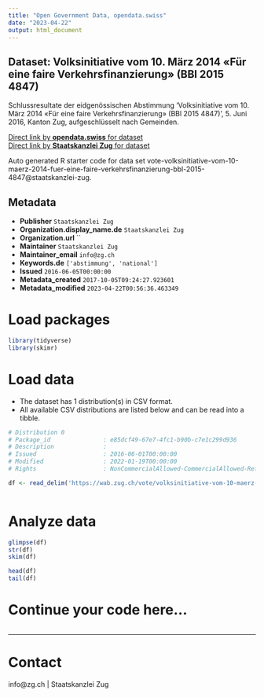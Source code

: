 ```yaml
---
title: "Open Government Data, opendata.swiss"
date: "2023-04-22"
output: html_document
---
```


## Dataset: Volksinitiative vom 10. März 2014 «Für eine faire Verkehrsfinanzierung» (BBl 2015 4847)

Schlussresultate der eidgenössischen Abstimmung 'Volksinitiative vom 10. März 2014 «Für eine faire Verkehrsfinanzierung» (BBl 2015 4847) ', 5. Juni 2016, Kanton Zug, aufgeschlüsselt nach Gemeinden.

[Direct link by **opendata.swiss** for dataset](https://opendata.swiss/de/dataset/volksinitiative-vom-10-marz-2014-fur-eine-faire-verkehrsfinanzierung-bbl-2015-4847)<br>
[Direct link by **Staatskanzlei Zug** for dataset](https://wab.zug.ch/vote/volksinitiative-vom-10-maerz-2014-fuer-eine-faire-verkehrsfinanzierung-bbl-2015-4847/data)

Auto generated R starter code for data set vote-volksinitiative-vom-10-maerz-2014-fuer-eine-faire-verkehrsfinanzierung-bbl-2015-4847@staatskanzlei-zug.

## Metadata

- **Publisher** `Staatskanzlei Zug`
- **Organization.display_name.de** `Staatskanzlei Zug`
- **Organization.url** ``
- **Maintainer** `Staatskanzlei Zug`
- **Maintainer_email** `info@zg.ch`
- **Keywords.de** `['abstimmung', 'national']`
- **Issued** `2016-06-05T00:00:00`
- **Metadata_created** `2017-10-05T09:24:27.923601`
- **Metadata_modified** `2023-04-22T00:56:36.463349`


# Load packages

```r

library(tidyverse)
library(skimr)

```

# Load data

-   The dataset has 1 distribution(s) in CSV format.
-   All available CSV distributions are listed below and can be read into a tibble.

```r

# Distribution 0
# Package_id               : e85dcf49-67e7-4fc1-b90b-c7e1c299d936
# Description              : 
# Issued                   : 2016-06-01T00:00:00
# Modified                 : 2022-01-19T00:00:00
# Rights                   : NonCommercialAllowed-CommercialAllowed-ReferenceRequired

df <- read_delim('https://wab.zug.ch/vote/volksinitiative-vom-10-maerz-2014-fuer-eine-faire-verkehrsfinanzierung-bbl-2015-4847/data-csv')



```

# Analyze data

```r

glimpse(df)
str(df)
skim(df)

head(df)
tail(df)

```

# Continue your code here...

```r

```

------------------------------------------------------------------------

# Contact

info@zg.ch | Staatskanzlei Zug
